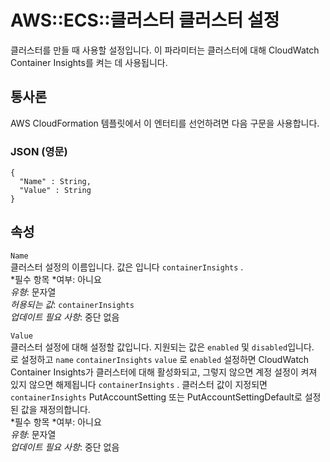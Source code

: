 # AWS::ECS::클러스터 클러스터 설정

클러스터를 만들 때 사용할 설정입니다. 이 파라미터는 클러스터에 대해 CloudWatch Container Insights를 켜는 데 사용됩니다.

## 통사론

AWS CloudFormation 템플릿에서 이 엔터티를 선언하려면 다음 구문을 사용합니다.

### JSON (영문)

```
{
  "Name" : String,
  "Value" : String
}
```

## 속성

`Name`  
클러스터 설정의 이름입니다. 값은 입니다 `containerInsights` .  
*필수 항목 *여부: 아니요  
_유형_: 문자열  
_허용되는 값_: `containerInsights`  
_업데이트 필요 사항_: 중단 없음

`Value`  
클러스터 설정에 대해 설정할 값입니다. 지원되는 값은 `enabled` 및 `disabled`입니다.  
로 설정하고 `name` `containerInsights` `value` 로 `enabled` 설정하면 CloudWatch Container Insights가 클러스터에 대해 활성화되고, 그렇지 않으면 계정 설정이 켜져 있지 않으면 해제됩니다 `containerInsights` . 클러스터 값이 지정되면 `containerInsights` PutAccountSetting 또는 PutAccountSettingDefault로 설정된 값을 재정의합니다.  
*필수 항목 *여부: 아니요  
_유형_: 문자열  
_업데이트 필요 사항_: 중단 없음
